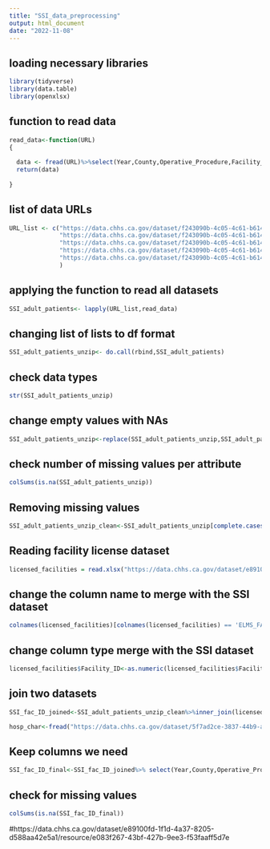 ```yaml
---
title: "SSI_data_preprocessing"
output: html_document
date: "2022-11-08"
---
```


## loading necessary libraries
```r
library(tidyverse)
library(data.table)
library(openxlsx)
```

## function to read data
```r
read_data<-function(URL)
{
 
  data <- fread(URL)%>%select(Year,County,Operative_Procedure,Facility_ID,Hospital_Category_RiskAdjustment,Procedure_Count,Infections_Reported)
  return(data)
  
}
```
## list of data URLs 
```r
URL_list <- c("https://data.chhs.ca.gov/dataset/f243090b-4c05-4c61-b614-7cb49b86b21d/resource/294eff96-096e-4b91-bff5-8de78fda318b/download/cdph_ssi_adult_odp_2021.csv",
              "https://data.chhs.ca.gov/dataset/f243090b-4c05-4c61-b614-7cb49b86b21d/resource/e6828e3c-bf54-4991-865b-b4cc11719b8d/download/cdph_ssi_adult_odp_2020h1.csv",
              "https://data.chhs.ca.gov/dataset/f243090b-4c05-4c61-b614-7cb49b86b21d/resource/eb324b4d-d2d2-41e8-aa53-f1b8380b4692/download/cdph_ssi_adult_odp_2020h2.csv",
              "https://data.chhs.ca.gov/dataset/f243090b-4c05-4c61-b614-7cb49b86b21d/resource/238ff746-71d9-4507-95d0-2a7b5146f4f5/download/cdph_ssi_adult_odp_2019.csv",
              "https://data.chhs.ca.gov/dataset/f243090b-4c05-4c61-b614-7cb49b86b21d/resource/bfbface5-a54a-43ae-a9a0-74d70dcc9d18/download/cdph_ssi_adult_odp_2018.csv"
              )
```
## applying the function to read all datasets
```r
SSI_adult_patients<- lapply(URL_list,read_data)
```
## changing list of lists to df format
```r
SSI_adult_patients_unzip<- do.call(rbind,SSI_adult_patients)
```
## check data types 
```r
str(SSI_adult_patients_unzip)
```
## change empty values with NAs
```r
SSI_adult_patients_unzip<-replace(SSI_adult_patients_unzip,SSI_adult_patients_unzip=="",NA)
```

## check number of missing values per attribute
```r
colSums(is.na(SSI_adult_patients_unzip))
```
## Removing missing values
```r
SSI_adult_patients_unzip_clean<-SSI_adult_patients_unzip[complete.cases(SSI_adult_patients_unzip)]
```
## Reading facility license dataset
```r
licensed_facilities = read.xlsx("https://data.chhs.ca.gov/dataset/e89100fd-1f1d-4a37-8205-d588aa42e5a1/resource/e083f267-43bf-427b-9ee3-f53faaff5d7e/download/odp_elms_aspen_oshpd_cw_mar2022.xlsx",sheet=1)
```

## change the column name to merge with the SSI dataset
```r
colnames(licensed_facilities)[colnames(licensed_facilities) == 'ELMS_FACID'] <- 'Facility_ID'
```
## change column type merge with the SSI dataset
```r
licensed_facilities$Facility_ID<-as.numeric(licensed_facilities$Facility_ID)
```
## join two datasets
```r
SSI_fac_ID_joined<-SSI_adult_patients_unzip_clean%>%inner_join(licensed_facilities,by="Facility_ID")
```
```r
hosp_char<-fread("https://data.chhs.ca.gov/dataset/5f7ad2ce-3837-44b9-a3ff-c4d9a9a11e08/resource/108a751b-7377-4e8e-aab8-8016f55b846f/download/snfd-drgcalifornia-prov.char.19-20.csv")
```

## Keep columns we need
```r
SSI_fac_ID_final<-SSI_fac_ID_joined%>% select(Year,County,Operative_Procedure,Hospital_Category_RiskAdjustment,Procedure_Count,Infections_Reported,LICENSED_CERTIFIED,FAC_TYPE_DESCRIPTION,FAC_FAC_RELATIONSHIP)
```
## check for missing values
```r
colSums(is.na(SSI_fac_ID_final))
```

#https://data.chhs.ca.gov/dataset/e89100fd-1f1d-4a37-8205-d588aa42e5a1/resource/e083f267-43bf-427b-9ee3-f53faaff5d7e



